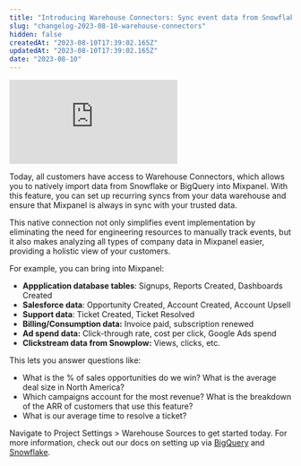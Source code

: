 ```yaml
---
title: "Introducing Warehouse Connectors: Sync event data from Snowflake & BigQuery"
slug: "changelog-2023-08-10-warehouse-connectors"
hidden: false
createdAt: "2023-08-10T17:39:02.165Z"
updatedAt: "2023-08-10T17:39:02.165Z"
date: "2023-08-10"
---
```


<div style={{position: 'relative', 'padding-bottom': '64.90384615384616%', height: 0}}>
    <iframe src="https://www.loom.com/embed/04f4ea75310744cdab477e1b47684db3?sid=ae77291d-d61a-4f91-9be0-887206896b18"
        frameborder="0"
        webkitallowfullscreen mozallowfullscreen allowfullscreen
        style={{position: 'absolute', 'top': 0, 'left': 0, 'width': '100%', 'height': '100%'}}>
    </iframe>
</div>

Today, all customers have access to Warehouse Connectors, which allows you to natively import data from Snowflake or BigQuery into Mixpanel. With this feature, you can set up recurring syncs from your data warehouse and ensure that Mixpanel is always in sync with your trusted data.

This native connection not only simplifies event implementation by eliminating the need for engineering resources to manually track events, but it also makes analyzing all types of company data in Mixpanel easier, providing a holistic view of your customers.

For example, you can bring into Mixpanel:

- **Appplication database tables**: Signups, Reports Created, Dashboards Created
- **Salesforce data**: Opportunity Created, Account Created, Account Upsell
- **Support data**: Ticket Created, Ticket Resolved
- **Billing/Consumption data:** Invoice paid, subscription renewed
- **Ad spend data:** Click-through rate, cost per click, Google Ads spend
- **Clickstream data from Snowplow:** Views, clicks, etc.

This lets you answer questions like:

- What is the % of sales opportunities do we win? What is the average deal size in North America?
- Which campaigns account for the most revenue? What is the breakdown of the ARR of customers that use this feature?
- What is our average time to resolve a ticket?

Navigate to Project Settings > Warehouse Sources to get started today. For more information, check out our docs on setting up via [BigQuery](https://docs.mixpanel.com/docs/tracking/integrations/bigquery) and [Snowflake](https://docs.mixpanel.com/docs/tracking/integrations/snowflake).
